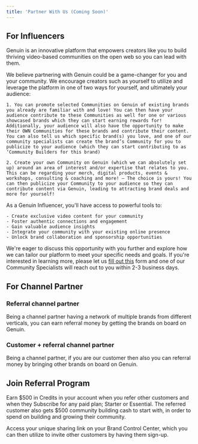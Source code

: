 ```yaml
---
title: 'Partner With Us (Coming Soon)'
---
```


## For Influencers

Genuin is an innovative platform that empowers creators like you to build thriving video-based communities on the open web so you can lead with them. 

We believe partnering with Genuin could be a game-changer for you and your community. We encourage creators such as yourself to utilize and leverage the platform in one of two ways for yourself, and ultimately your audience: 

    1. You can promote selected Communities on Genuin of existing brands you already are familiar with and love! You can then have your audience contribute to these Communities as well for one or various showcased brands which they can start earning rewards for! Additionally, your audience will also have the opportunity to make their OWN Communities for these brands and contribute their content. You can also tell us which specific brand(s) you love, and one of our community specialists can create the brand’s Community for you to publicize to your audience (which they can start contributing to as ‘Community Builders for this brand)

    2. Create your own Community on Genuin (which we can absolutely set up) around an area of interest and/or expertise that relates to you. This can be regarding your merch, digital products, events & workshops, consulting & coaching and more! – The choice is yours! You can then publicize your Community to your audience so they can contribute content via Genuin, leading to attracting brand deals and more for yourself! 

As a Genuin Influencer, you'll have access to powerful tools to:

    - Create exclusive video content for your community
    - Foster authentic connections and engagement
    - Gain valuable audience insights
    - Integrate your community with your existing online presence
    - Unlock brand collaboration and sponsorship opportunities

We're eager to discuss this opportunity with you further and explore how we can tailor our platform to meet your specific needs and goals. If you're interested in learning more, please let us [fill out this](https://form.typeform.com/to/AL1tehaW) form and one of our Community Specialists will reach out to you within 2-3 business days.

## For Channel Partner

### Referral channel partner

Being a channel partner having a network of multiple brands from different verticals, you can earn referral money by getting the brands on board on Genuin.

### Customer + referral channel partner

Being a channel partner, if you are our customer then also you can referral money by bringing other brands on board on Genuin.

## Join Referral Program

Earn $500 in Credits in your account when you refer other customers and when they Subscribe for any paid plan; Starter or Essential. The referred customer also gets $500 community building cash to start with, in order to spend on building and growing their community. 

Access your unique sharing link on your Brand Control Center, which you can then utilize to invite other customers by having them sign-up. 

